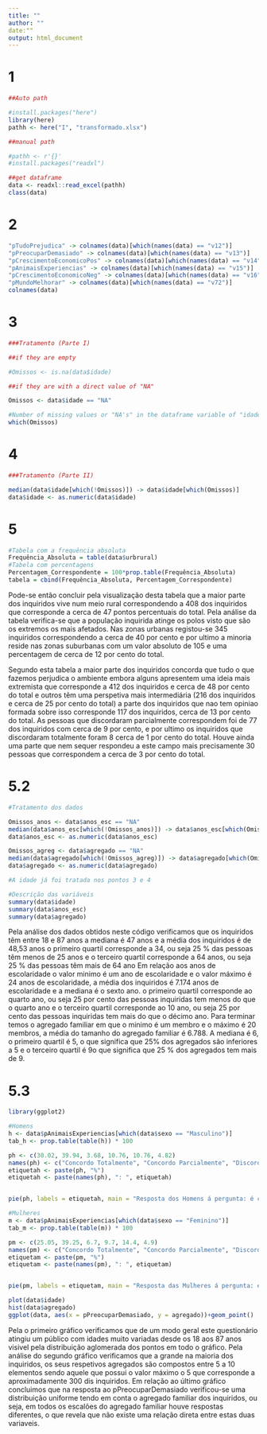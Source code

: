 ```yaml
---
title: ""
author: ""
date:""
output: html_document
---
```

# 1
```r
##Auto path

#install.packages("here")
library(here)
pathh <- here("I", "transformado.xlsx")

##manual path

#pathh <- r'{}'
#install.packages("readxl")

##get dataframe
data <- readxl::read_excel(pathh)
class(data)
```
# 2
```r
"pTudoPrejudica" -> colnames(data)[which(names(data) == "v12")]
"pPreocuparDemasiado" -> colnames(data)[which(names(data) == "v13")]
"pCrescimentoEconomicoPos" -> colnames(data)[which(names(data) == "v14")]
"pAnimaisExperiencias" -> colnames(data)[which(names(data) == "v15")]
"pCrescimentoEconomicoNeg" -> colnames(data)[which(names(data) == "v16")]
"pMundoMelhorar" -> colnames(data)[which(names(data) == "v72")]
colnames(data)
```
# 3
```r
###Tratamento (Parte I)

##if they are empty

#Omissos <- is.na(data$idade)

##if they are with a direct value of "NA"

Omissos <- data$idade == "NA"

#Number of missing values or "NA's" in the dataframe variable of "idades"
which(Omissos)
```

# 4
```r
###Tratamento (Parte II)

median(data$idade[which(!Omissos)]) -> data$idade[which(Omissos)]
data$idade <- as.numeric(data$idade)

```

# 5
```r
#Tabela com a frequência absoluta
Frequência_Absoluta = table(data$urbrural)
#Tabela com percentagens
Percentagem_Correspondente = 100*prop.table(Frequência_Absoluta)
tabela = cbind(Frequência_Absoluta, Percentagem_Correspondente)
```
Pode-se então concluir pela visualização desta tabela que a maior parte dos inquiridos vive num meio rural correspondendo a 408 dos inquiridos que corresponde a cerca de 47 pontos percentuais do total. Pela análise da tabela verifica-se que a população inquirida atinge os polos visto que são os extremos os mais afetados. Nas zonas urbanas registou-se 345 inquiridos correspondendo a cerca de 40 por cento e por ultimo a minoria reside nas zonas suburbanas com um valor absoluto de 105 e uma percentagem de cerca de 12 por cento do total.

Segundo esta tabela a maior parte dos inquiridos concorda que tudo o que fazemos perjudica o ambiente embora alguns apresentem uma ideia mais extremista que corresponde a 412 dos inquiridos e cerca de 48 por cento do total e outros têm uma perspetiva mais intermediária (216 dos inquiridos e cerca de 25 por cento do total) a parte dos inquiridos que nao tem opiniao formada sobre isso corresponde 117 dos inquiridos, cerca de 13 por cento do total. As pessoas que discordaram parcialmente correspondem foi de 77 dos inquiridos com cerca de 9 por cento, e por ultimo os inquiridos que discordaram totalmente foram 8 cerca de 1 por cento do total. Houve ainda uma parte que nem sequer respondeu a este campo mais precisamente 30 pessoas que correspondem a cerca de 3 por cento do total.

# 5.2
```r
#Tratamento dos dados

Omissos_anos <- data$anos_esc == "NA"
median(data$anos_esc[which(!Omissos_anos)]) -> data$anos_esc[which(Omissos_anos)]
data$anos_esc <- as.numeric(data$anos_esc)

Omissos_agreg <- data$agregado == "NA"
median(data$agregado[which(!Omissos_agreg)]) -> data$agregado[which(Omissos_agreg)]
data$agregado <- as.numeric(data$agregado)

#A idade já foi tratada nos pontos 3 e 4

#Descrição das variáveis
summary(data$idade)
summary(data$anos_esc)
summary(data$agregado)

```

Pela análise dos dados obtidos neste código verificamos que os inquiridos têm entre 18 e 87 anos a mediana é 47 anos e a média dos inquiridos é de 48,53 anos o primeiro quartil corresponde a 34, ou seja 25 % das pessoas têm menos de 25 anos e o terceiro quartil corresponde a 64 anos, ou seja 25 % das pessoas têm mais de 64 ano
Em relação aos anos de escolaridade o valor minimo é um ano de escolaridade e o valor máximo é 24 anos de escolaridade, a média dos inquiridos é 7.174 anos de escolaridade e a mediana é o sexto ano. o primeiro quartil corresponde ao quarto ano, ou seja 25 por cento das pessoas inquiridas tem menos do que o quarto ano e o terceiro quartil corresponde ao 10 ano, ou seja 25 por cento das pessoas inquiridas tem mais do que o décimo ano.
Para terminar temos o agregado familiar em que o minimo é um membro e o máximo é 20 membros, a média do tamanho do agregado familiar é 6.788. A mediana é 6, o primeiro quartil é 5, o que significa que 25% dos agregados são inferiores a 5 e o terceiro quartil é 9o que significa que 25 % dos agregados tem mais de 9.

# 5.3
```r
library(ggplot2)

#Homens
h <- data$pAnimaisExperiencias[which(data$sexo == "Masculino")]
tab_h <- prop.table(table(h)) * 100

ph <- c(30.02, 39.94, 3.68, 10.76, 10.76, 4.82)
names(ph) <- c("Concordo Totalmente", "Concordo Parcialmente", "Discordo Totalmente", "Discordo Parcialmente", "Indiferente", "Não Respondido")
etiquetah <- paste(ph, "%")
etiquetah <- paste(names(ph), ": ", etiquetah)


pie(ph, labels = etiquetah, main = "Resposta dos Homens á pergunta: é correcto usar animais em experiências médicas se isso contribuir para salvar vidas humanas?")

#Mulheres
m <- data$pAnimaisExperiencias[which(data$sexo == "Feminino")]
tab_m <- prop.table(table(m)) * 100

pm <- c(25.05, 39.25, 6.7, 9.7, 14.4, 4.9)
names(pm) <- c("Concordo Totalmente", "Concordo Parcialmente", "Discordo Totalmente", "Discordo Parcialmente", "Indiferente", "Não Respondido")
etiquetam <- paste(pm, "%")
etiquetam <- paste(names(pm), ": ", etiquetam)


pie(pm, labels = etiquetam, main = "Resposta das Mulheres á pergunta: é correcto usar animais em experiências médicas se isso contribuir para salvar vidas humanas?")

plot(data$idade)
hist(data$agregado)
ggplot(data, aes(x = pPreocuparDemasiado, y = agregado))+geom_point()

```
Pela o primeiro gráfico verificamos que de um modo geral este questionário atingiu um público com idades muito variadas desde os 18 aos 87 anos visivel pela distribuição aglomerada dos pontos em todo o gráfico.
Pela análise do segundo gráfico verificamos que a grande na maioria dos inquiridos, os seus respetivos agregados são compostos entre 5 a 10 elementos sendo aquele que possui o valor máximo o 5 que corresponde a aproximadamente 300 dis inquiridos.
Em relação ao último gráfico concluimos que na resposta ao pPreocuparDemasiado verificou-se uma distribuição uniforme tendo em conta o agregado familiar dos inquiridos, ou seja, em todos os escalões do agregado familiar houve respostas diferentes, o que revela que não existe uma relação direta entre estas duas variaveis.

